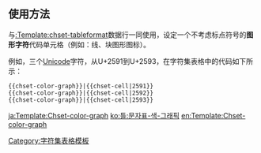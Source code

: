 <includeonly><!-- 在這裡加入模板的保護標識 --></includeonly><noinclude>{{template doc page viewed directly}}</noinclude>
<!-- 在本行下編輯模板說明 -->
== 使用方法 ==
与[[:Template:chset-tableformat]]数据行一同使用，设定一个不考虑标点符号的'''图形字符'''代码单元格（例如：线、块图形图标）。

例如，三个[[Unicode]]字符，从U+2591到U+2593，在字符集表格中的代码如下所示：

 <nowiki>{{chset-color-graph}}|{{chset-cell|2591}}</nowiki>
 <nowiki>{{chset-color-graph}}|{{chset-cell|2592}}</nowiki>
 <nowiki>{{chset-color-graph}}|{{chset-cell|2593}}</nowiki>

{{Template:Chset-table-header/family-doc}}

<includeonly>
<!-- Categories and interwikis go here: -->
[[Category:字符集表格模板]]

[[ja:Template:Chset-color-graph]]
[[ko:틀:문자표-색-그래픽]]
[[en:Template:Chset-color-graph]]
</includeonly>